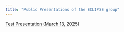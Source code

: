 ```yaml
---
title: "Public Presentations of the ECLIPSE group"
---
```



[Test Presentation (March 13, 2025)](slides/2025_03_13_test.html)

